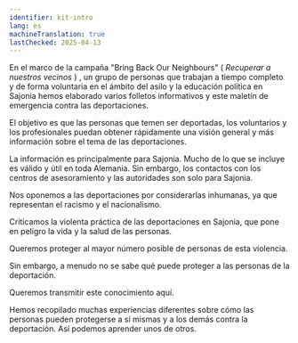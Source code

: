```yaml
---
identifier: kit-intro
lang: es
machineTranslation: true
lastChecked: 2025-04-13
---
```


En el marco de la campaña "Bring Back Our Neighbours" ( *Recuperar a nuestros vecinos* ) , un grupo de personas que trabajan a tiempo completo y de forma voluntaria en el ámbito del asilo y la educación política en Sajonia hemos elaborado varios folletos informativos y este maletín de emergencia contra las deportaciones.

El objetivo es que las personas que temen ser deportadas, los voluntarios y los profesionales puedan obtener rápidamente una visión general y más información sobre el tema de las deportaciones.

La información es principalmente para Sajonia. Mucho de lo que se incluye es válido y útil en toda Alemania. Sin embargo, los contactos con los centros de asesoramiento y las autoridades son solo para Sajonia.

Nos oponemos a las deportaciones por considerarlas inhumanas, ya que representan el racismo y el nacionalismo.

Criticamos la violenta práctica de las deportaciones en Sajonia, que pone en peligro la vida y la salud de las personas.

Queremos proteger al mayor número posible de personas de esta violencia.

Sin embargo, a menudo no se sabe qué puede proteger a las personas de la deportación.

Queremos transmitir este conocimiento aquí.

Hemos recopilado muchas experiencias diferentes sobre cómo las personas pueden protegerse a sí mismas y a los demás contra la deportación. Así podemos aprender unos de otros.

<Block identifier="organise-wcu" />
